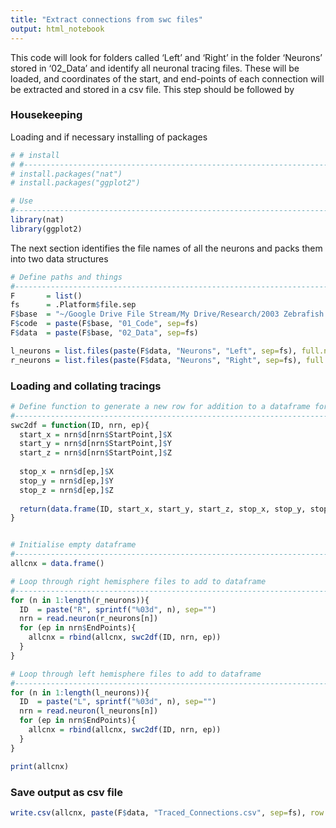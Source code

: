 ```yaml
---
title: "Extract connections from swc files"
output: html_notebook
---
```


This code will look for folders called 'Left' and 'Right' in the folder 'Neurons' stored in '02_Data' and identify all neuronal tracing files. These will be loaded, and coordinates of the start, and end-points of each connection will be extracted and stored in a csv file. This step should be followed by 

### Housekeeping

Loading and if necessary installing of packages

```r
# # install
# #-------------------------------------------------------------------------------------------
# install.packages("nat")
# install.packages("ggplot2")

# Use
#-------------------------------------------------------------------------------------------
library(nat)
library(ggplot2)
```

The next section identifies the file names of all the neurons and packs them into two data structures

```r
# Define paths and things
#-------------------------------------------------------------------------------------------
F       = list()
fs      = .Platform$file.sep
F$base  = "~/Google Drive File Stream/My Drive/Research/2003 Zebrafish Structure"
F$code  = paste(F$base, "01_Code", sep=fs)
F$data  = paste(F$base, "02_Data", sep=fs)

l_neurons = list.files(paste(F$data, "Neurons", "Left", sep=fs), full.names=T)
r_neurons = list.files(paste(F$data, "Neurons", "Right", sep=fs), full.names=T)

```

### Loading and collating tracings

```r

# Define function to generate a new row for addition to a dataframe for each unique connection
#--------------------------------------------------------------------------------
swc2df = function(ID, nrn, ep){
  start_x = nrn$d[nrn$StartPoint,]$X
  start_y = nrn$d[nrn$StartPoint,]$Y
  start_z = nrn$d[nrn$StartPoint,]$Z
  
  stop_x = nrn$d[ep,]$X
  stop_y = nrn$d[ep,]$Y
  stop_z = nrn$d[ep,]$Z 
  
  return(data.frame(ID, start_x, start_y, start_z, stop_x, stop_y, stop_z))
}


# Initialise empty dataframe
#--------------------------------------------------------------------------------
allcnx = data.frame()

# Loop through right hemisphere files to add to dataframe
#--------------------------------------------------------------------------------
for (n in 1:length(r_neurons)){
  ID  = paste("R", sprintf("%03d", n), sep="")
  nrn = read.neuron(r_neurons[n])
  for (ep in nrn$EndPoints){
    allcnx = rbind(allcnx, swc2df(ID, nrn, ep))
  }
}

# Loop through left hemisphere files to add to dataframe
#--------------------------------------------------------------------------------
for (n in 1:length(l_neurons)){
  ID  = paste("L", sprintf("%03d", n), sep="")
  nrn = read.neuron(l_neurons[n])
  for (ep in nrn$EndPoints){
    allcnx = rbind(allcnx, swc2df(ID, nrn, ep))
  }
}

print(allcnx)

```

### Save output as csv file

``` r
write.csv(allcnx, paste(F$data, "Traced_Connections.csv", sep=fs), row.names = FALSE)
```


